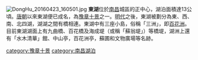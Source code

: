 {{about|位于中国江西省南昌市的湖泊||东湖}}
{{Unreferenced|time=2016-07-28T13:02:19+00:00}}
[[File:DongHu_20160423_160501.jpg|thumb]]
'''東湖'''位於[[南昌|南昌]]城區的正中心，湖泊面積達13公頃。[[唐朝|唐朝]]以來東湖便已成名，為[[豫章十景|豫章十景]]之一。[[明代|明代]]之後，東湖被劃分為東、西、南、北四湖，湖湖之間有橋相連。東湖中有三座小島，俗稱「三洲」，即[[百花洲_(南昌)|百花洲]]。目前東湖湖面上有九曲橋、百花橋及海成堤（或稱「蘇翁堤」）等橋堤，湖洲上還有「水木清華」館、中山亭，百花洲亭，蘇圃和文物廣場等名跡。

{{老南昌}}
{{江城名迹}}
[[category:豫章十景|category:豫章十景]]
[[category:南昌湖泊|category:南昌湖泊]]